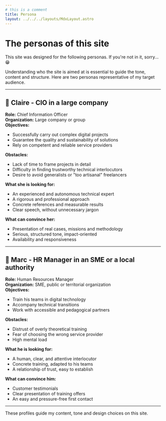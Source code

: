 ```yaml
---
# this is a comment
title: Persona
layout: ../../../layouts/MdxLayout.astro
---
```



# The personas of this site

This site was designed for the following personas. If you're not in it, sorry... 😁

Understanding who the site is aimed at is essential to guide the tone, content and structure. Here are two personas representative of my target audience.

---

## 👩 Claire - CIO in a large company

**Role:** Chief Information Officer  
**Organization:** Large company or group  
**Objectives:**

- Successfully carry out complex digital projects
- Guarantee the quality and sustainability of solutions
- Rely on competent and reliable service providers

**Obstacles:**

- Lack of time to frame projects in detail
- Difficulty in finding trustworthy technical interlocutors
- Desire to avoid generalists or "too artisanal" freelancers

**What she is looking for:**

- An experienced and autonomous technical expert
- A rigorous and professional approach
- Concrete references and measurable results
- Clear speech, without unnecessary jargon

**What can convince her:**

- Presentation of real cases, missions and methodology
- Serious, structured tone, impact-oriented
- Availability and responsiveness

---

## 👨 Marc - HR Manager in an SME or a local authority

**Role:** Human Resources Manager  
**Organization:** SME, public or territorial organization  
**Objectives:**

- Train his teams in digital technology
- Accompany technical transitions
- Work with accessible and pedagogical partners

**Obstacles:**

- Distrust of overly theoretical training
- Fear of choosing the wrong service provider
- High mental load

**What he is looking for:**

- A human, clear, and attentive interlocutor
- Concrete training, adapted to his teams
- A relationship of trust, easy to establish

**What can convince him:**

- Customer testimonials
- Clear presentation of training offers
- An easy and pressure-free first contact

---

These profiles guide my content, tone and design choices on this site.